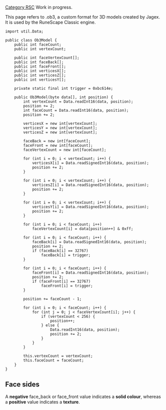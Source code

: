 [[Category RSC]]
Work in progress.

This page refers to .ob3, a custom format for 3D models created by Jagex. It is used by the RuneScape Classic engine.

<pre>
import util.Data;

public class Ob3Model {
	public int faceCount;
	public int vertexCount;

	public int faceVertexCount[];
	public int faceBack[];
	public int faceFront[];
	public int verticesX[];
	public int verticesZ[];
	public int verticesY[];

	private static final int trigger = 0xbc614e;

	public Ob3Model(byte data[], int position) {
		int vertexCount = Data.readInt16(data, position);
		position += 2;
		int faceCount = Data.readInt16(data, position);
		position += 2;

		verticesX = new int[vertexCount];
		verticesY = new int[vertexCount];
		verticesZ = new int[vertexCount];

		faceBack = new int[faceCount];
		faceFront = new int[faceCount];
		faceVertexCount = new int[faceCount];

		for (int i = 0; i < vertexCount; i++) {
			verticesX[i] = Data.readSignedInt16(data, position);
			position += 2;
		}

		for (int i = 0; i < vertexCount; i++) {
			verticesZ[i] = Data.readSignedInt16(data, position);
			position += 2;
		}

		for (int i = 0; i < vertexCount; i++) {
			verticesY[i] = Data.readSignedInt16(data, position);
			position += 2;
		}

		for (int i = 0; i < faceCount; i++)
			faceVertexCount[i] = data[position++] & 0xff;

		for (int i = 0; i < faceCount; i++) {
			faceBack[i] = Data.readSignedInt16(data, position);
			position += 2;
			if (faceBack[i] == 32767)
				faceBack[i] = trigger;
		}

		for (int i = 0; i < faceCount; i++) {
			faceFront[i] = Data.readSignedInt16(data, position);
			position += 2;
			if (faceFront[i] == 32767)
				faceFront[i] = trigger;
		}

		position += faceCount - 1;

		for (int i = 0; i < faceCount; i++) {
			for (int j = 0; j < faceVertexCount[i]; j++) {
				if (vertexCount < 256) {
					position++;
				} else {
					Data.readInt16(data, position);
					position += 2;
				}
			}
		}

		this.vertexCount = vertexCount;
		this.faceCount = faceCount;
	}
}</pre>

== '''Face sides''' ==

A '''negative''' face_back or face_front value indicates a '''solid colour''', whereas a '''positive''' value indicates a '''texture'''.